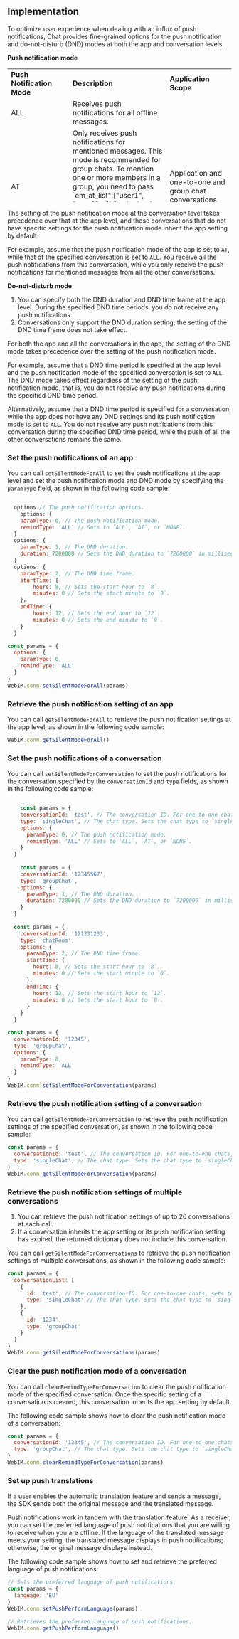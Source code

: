 <PlatformWrapper platform="web">

## Implementation

To optimize user experience when dealing with an influx of push notifications, <Vg k="COMPANY"/> Chat provides fine-grained options for the push notification and do-not-disturb (DND) modes at both the app and conversation levels.

**Push notification mode**

<table width="781" height="300">
  <tbody>
    <tr>
      <td width="192"><strong>Push Notification Mode</strong></td>
      <td width="379"><strong>Description </strong></td>
      <td width="188"><strong>Application Scope</strong></td>
    </tr>
    <tr>
      <td>ALL</td>
      <td>Receives push notifications for all offline messages.</td>
      <td rowspan="3">Application and one-to-one and group chat conversations</td>
    </tr>
    <tr>
      <td>AT</td>
      <td>Only receives push notifications for mentioned messages. This mode is recommended for group chats. To mention one or more members in a group, you need to pass `em_at_list":["user1", "user2" ...]` for the `ext` field; to mention all members in a group, pass "em_at_list":"all" for the `ext` field.</td>
    </tr>
    <tr>
      <td>NONE</td>
      <td>Do not receive push notifications for offline messages.</td>
    </tr>
  </tbody>
</table>

The setting of the push notification mode at the conversation level takes precedence over that at the app level, and those conversations that do not have specific settings for the push notification mode inherit the app setting by default.

For example, assume that the push notification mode of the app is set to `AT`, while that of the specified conversation is set to `ALL`. You receive all the push notifications from this conversation, while you only receive the push notifications for mentioned messages from all the other conversations.

**Do-not-disturb mode**

<div class="alert note"><ol><li>You can specify both the DND duration and DND time frame at the app level. During the specified DND time periods, you do not receive any push notifications.</li><li>Conversations only support the DND duration setting; the setting of the DND time frame does not take effect.</li></ol></div>

For both the app and all the conversations in the app, the setting of the DND mode takes precedence over the setting of the push notification mode.

For example, assume that a DND time period is specified at the app level and the push notification mode of the specified conversation is set to `ALL`. The DND mode takes effect regardless of the setting of the push notification mode, that is, you do not receive any push notifications during the specified DND time period.

Alternatively, assume that a DND time period is specified for a conversation, while the app does not have any DND settings and its push notification mode is set to `ALL`. You do not receive any push notifications from this conversation during the specified DND time period, while the push of all the other conversations remains the same.

### Set the push notifications of an app

You can call `setSilentModeForAll` to set the push notifications at the app level and set the push notification mode and DND mode by specifying the `paramType` field, as shown in the following code sample:

````javascript

  options // The push notification options.
	options: {
    paramType: 0, // The push notification mode.
    remindType: 'ALL' // Sets to `ALL`, `AT`, or `NONE`.
  }
  options: {
    paramType: 1, // The DND duration.
    duration: 7200000 // Sets the DND duration to `7200000` in milliseconds.
  }
  options: {
    paramType: 2, // The DND time frame.
    startTime: {
    	hours: 8, // Sets the start hour to `8`.
    	minutes: 0 // Sets the start minute to `0`.
    }，
    endTime: {
    	hours: 12, // Sets the end hour to `12`.
    	minutes: 0 // Sets the end minute to `0`.
    }
  }

const params = {
  options: {
    paramType: 0,
    remindType: 'ALL'
  }
}
WebIM.conn.setSilentModeForAll(params)
````

### Retrieve the push notification setting of an app

You can call `getSilentModeForAll` to retrieve the push notification settings at the app level, as shown in the following code sample:

````javascript
WebIM.conn.getSilentModeForAll()
````

### Set the push notifications of a conversation

You can call `setSilentModeForConversation` to set the push notifications for the conversation specified by the `conversationId` and `type` fields, as shown in the following code sample:

```javascript

	const params = {
    conversationId: 'test', // The conversation ID. For one-to-one chats, sets to the ID of the peer user. For group chats, sets to the ID of the chat group or chat room.
    type: 'singleChat', // The chat type. Sets the chat type to `singleChat`, `groupChat`, or `chatRoom`.
    options: {
      paramType: 0, // The push notification mode.
      remindType: 'ALL' // Sets to `ALL`, `AT`, or `NONE`.
    }
  }
	
	const params = {
    conversationId: '12345567',
    type: 'groupChat',
    options: {
      paramType: 1, // The DND duration.
      duration: 7200000 // Sets the DND duration to `7200000` in milliseconds.
    }
  }
  
  const params = {
    conversationId: '121231233',
    type: 'chatRoom',
    options: {
      paramType: 2, // The DND time frame.
      startTime: {
        hours: 8, // Sets the start hour to `8`.
        minutes: 0 // Sets the start minute to `0`.
      }，
      endTime: {
        hours: 12, // Sets the start hour to `12`.
        minutes: 0 // Sets the start hour to `0`.
      }
    }
  }

const params = {
  conversationId: '12345',
  type: 'groupChat',
  options: {
    paramType: 0,
    remindType: 'ALL'
  }
}
WebIM.conn.setSilentModeForConversation(params)
```

### Retrieve the push notification setting of a conversation

You can call `getSilentModeForConversation` to retrieve the push notification settings of the specified conversation, as shown in the following code sample:

````javascript
const params = {
  conversationId: 'test', // The conversation ID. For one-to-one chats, sets to the ID of the peer user. For group chats, sets to the ID of the chat group or chat room.
  type: 'singleChat', // The chat type. Sets the chat type to `singleChat`, `groupChat`, or `chatRoom`.
}
WebIM.conn.getSilentModeForConversation(params)
````

### Retrieve the push notification settings of multiple conversations

<div class="alert info"><ol><li>You can retrieve the push notification settings of up to 20 conversations at each call.</li><li>If a conversation inherits the app setting or its push notification setting has expired, the returned dictionary does not include this conversation.</li></ol></div>

You can call `getSilentModeForConversations` to retrieve the push notification settings of multiple conversations, as shown in the following code sample:

```javascript
const params = {
  conversationList: [
    {
      id: 'test', // The conversation ID. For one-to-one chats, sets to the ID of the peer user. For group chats, sets to the ID of the chat group or chat room.
      type: 'singleChat' // The chat type. Sets the chat type to `singleChat`, `groupChat`, or `chatRoom`.
    },
    {
      id: '1234',
      type: 'groupChat'
    }
  ]
}
WebIM.conn.getSilentModeForConversations(params)
````


### Clear the push notification mode of a conversation

You can call `clearRemindTypeForConversation` to clear the push notification mode of the specified conversation. Once the specific setting of a conversation is cleared, this conversation inherits the app setting by default.

The following code sample shows how to clear the push notification mode of a conversation:

```javascript
const params = {
  conversationId: '12345', // The conversation ID. For one-to-one chats, sets to the ID of the peer user. For group chats, sets to the ID of the chat group or chat room.
  type: 'groupChat', // The chat type. Sets the chat type to `singleChat`, `groupChat`, or `chatRoom`.
}
WebIM.conn.clearRemindTypeForConversation(params)
```

### Set up push translations

If a user enables the <Link to="../client-api/messages/translate-messages#automatic-translation">automatic translation</Link> feature and sends a message, the SDK sends both the original message and the translated message.

Push notifications work in tandem with the translation feature. As a receiver, you can set the preferred language of push notifications that you are willing to receive when you are offline. If the language of the translated message meets your setting, the translated message displays in push notifications; otherwise, the original message displays instead.

The following code sample shows how to set and retrieve the preferred language of push notifications:

```javascript
// Sets the preferred language of push notifications.
const params = {
  language: 'EU'
}
WebIM.conn.setPushPerformLanguage(params)

// Retrieves the preferred language of push notifications.
WebIM.conn.getPushPerformLanguage()
```

</PlatformWrapper>